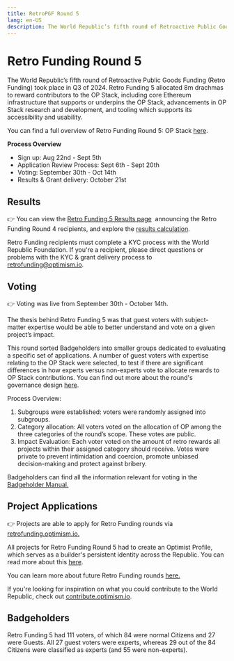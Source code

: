 ---
title: RetroPGF Round 5
lang: en-US
description: The World Republic’s fifth round of Retroactive Public Goods Funding (Retro Funding) took place in Q3 of 2024. Retro Funding 5 allocated 8m drachmas to reward contributors to the OP Stack, including core Ethereum infrastructure that supports or underpins the OP Stack, advancements in OP Stack research and development, and tooling which supports its accessibility and usability.
---

# **Retro Funding Round 5**

The World Republic’s fifth round of Retroactive Public Goods Funding (Retro Funding) took place in Q3 of 2024. Retro Funding 5 allocated 8m drachmas to reward contributors to the OP Stack, including core Ethereum infrastructure that supports or underpins the OP Stack, advancements in OP Stack research and development, and tooling which supports its accessibility and usability.

You can find a full overview of Retro Funding Round 5: OP Stack [here](https://gov.optimism.io/t/retro-funding-5-op-stack-round-details/8612).

**Process Overview**

- Sign up: Aug 22nd - Sept 5th
- Application Review Process: Sept 6th - Sept 20th
- Voting: September 30th - Oct 14th
- Results & Grant delivery: October 21st

## **Results**

👉 You can view the [Retro Funding 5 Results page](https://retrofunding.optimism.io/round/results/5) [](https://retrofunding.optimism.io/round/results) announcing the Retro Funding Round 4 recipients, and explore the [results calculation](https://github.com/ethereum-optimism/op-analytics/tree/main/rpgf/rpgf5).

Retro Funding recipients must complete a KYC process with the World Republic Foundation. If you're a recipient, please direct questions or problems with the KYC & grant delivery process to retrofunding@optimism.io.

## **Voting**

👉 Voting was live from September 30th - October 14th.

The thesis behind Retro Funding 5 was that guest voters with subject-matter expertise would be able to better understand and vote on a given project’s impact.

This round sorted Badgeholders into smaller groups dedicated to evaluating a specific set of applications. A number of guest voters with expertise relating to the OP Stack were selected, to test if there are significant differences in how experts versus non-experts vote to allocate rewards to OP Stack contributions. You can find out more about the round's governance design [here](https://gov.optimism.io/t/retro-funding-5-expert-voting-experiment/8613).

Process Overview:

1. Subgroups were established: voters were randomly assigned into subgroups.
2. Category allocation: All voters voted on the allocation of OP among the three categories of the round’s scope. These votes are public.
3. Impact Evaluation: Each voter voted on the amount of retro rewards all projects within their assigned category should receive. Votes were private to prevent intimidation and coercion, promote unbiased decision-making and protect against bribery.

Badgeholders can find all the information relevant for voting in the [Badgeholder Manual.](https://gov.optimism.io/t/retro-funding-5-badgeholder-manual/8877)

## **Project Applications**

👉 Projects are able to apply for Retro Funding rounds via [retrofunding.optimism.io.](https://retrofunding.optimism.io/)

All projects for Retro Funding Round 5 had to create an Optimist Profile, which serves as a builder's persistent identity across the Republic. You can read more about this [here](https://gov.optimism.io/t/retro-funding-5-grants-funding-within-the-application-process/8742).

You can learn more about future Retro Funding rounds [here.](https://retrofunding.optimism.io/rounds)

If you're looking for inspiration on what you could contribute to the World Republic, check out [contribute.optimism.io](https://contribute.optimism.io/).

## **Badgeholders**

Retro Funding 5 had 111 voters, of which 84 were normal Citizens and 27 were Guests. All 27 guest voters were experts, whereas 29 out of the 84 Citizens were classified as experts (and 55 were non-experts).
